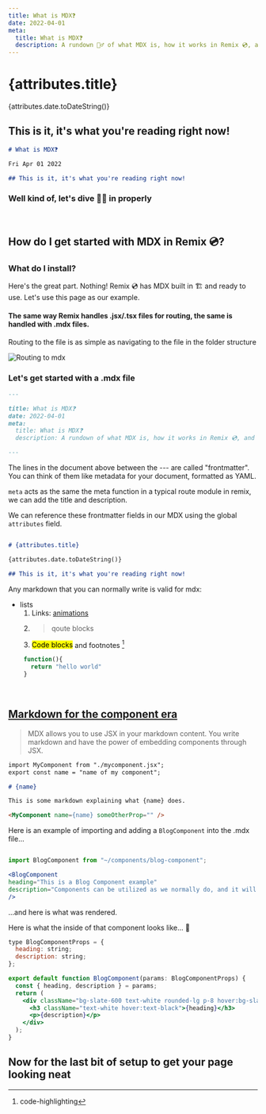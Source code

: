 ```yaml
---
title: What is MDX❓
date: 2022-04-01
meta:
  title: What is MDX❓
  description: A rundown 🏃‍♂️ of what MDX is, how it works in Remix 💿, and how to implement it in your own remix project.
---
```



# {attributes.title}

{attributes.date.toDateString()}

## This is it, it's what you're reading right now!

```md
# What is MDX❓

Fri Apr 01 2022

## This is it, it's what you're reading right now!
```

### Well kind of, let's dive 🏊‍♂️ in properly

<br />

## How do I get started with MDX in Remix 💿?

### What do I install?

Here's the great part. Nothing! Remix 💿 has MDX built in 🏗 and ready to use.
Let's use this page as our example.

#### The same way Remix handles .jsx/.tsx files for routing, the same is handled with .mdx files.

Routing to the file is as simple as navigating to the file in the folder structure

![Routing to mdx]()

### Let's get started with a .mdx file

```md
---

title: What is MDX❓
date: 2022-04-01
meta:
  title: What is MDX❓
  description: A rundown of what MDX is, how it works in Remix 💿, and how to implement it in your own remix project.

---

```

The lines in the document above between the --- are called "frontmatter". You can think of them like metadata for your document, formatted as YAML.

`meta` acts as the same the meta function in a typical route module in remix, we can add the title and description.

We can reference these frontmatter fields in our MDX using the global `attributes` field.


```md

# {attributes.title}

{attributes.date.toDateString()}

## This is it, it's what you're reading right now!

```

Any markdown that you can normally write is valid for mdx:

- lists
  1. Links: [animations](/blog/animations)
  2. > qoute blocks
  3. <mark>Code blocks</mark> and footnotes [^1]
  ```js
   function(){
     return "hello world"
   }
  ```

[^1]: code-highlighting


<br />

## [Markdown for the component era](https://mdxjs.com/)

> MDX allows you to use JSX in your markdown content. You write markdown and have the power of embedding components through JSX.

```md
import MyComponent from "./mycomponent.jsx";
export const name = "name of my component";

# {name}

This is some markdown explaining what {name} does.

<MyComponent name={name} someOtherProp="" />
```

Here is an example of importing and adding a `BlogComponent` into the .mdx file...

```jsx

import BlogComponent from "~/components/blog-component";

<BlogComponent 
heading="This is a Blog Component example" 
description="Components can be utilized as we normally do, and it will display in .mdx file." 
/>

```

...and here is what was rendered.
<BlogComponent heading="This is a Blog Component example" description="Components can be utilized as we normally do, and it will display in .mdx file." />

Here is what the inside of that component looks like... 👀

```jsx
type BlogComponentProps = {
  heading: string;
  description: string;
};

export default function BlogComponent(params: BlogComponentProps) {
  const { heading, description } = params;
  return (
    <div className="bg-slate-600 text-white rounded-lg p-8 hover:bg-slate-400 hover:text-black">
      <h3 className="text-white hover:text-black">{heading}</h3>
      <p>{description}</p>
    </div>
  );
}
```

## Now for the last bit of setup to get your page looking neat

